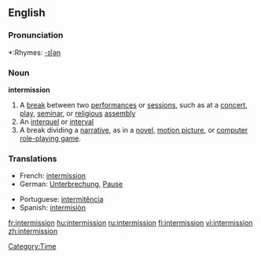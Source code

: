 ==English==

===Pronunciation===
*:Rhymes: [[Rhymes:English:-ɪʃən|-ɪʃən]]

===Noun===
'''intermission'''
#A [[break]] between two [[performance]]s or [[session]]s, such as at a [[concert]], [[play]], [[seminar]], or [[religious]] [[assembly]]
#An [[interquel]] or [[interval]]
#A break dividing a [[narrative]], as in a [[novel]], [[motion picture]], or [[computer]] [[role-playing game]].

===Translations===
{{top}}
*French: [[#French|intermission]]
*German: [[Unterbrechung]], [[Pause]]
{{mid}}
*Portuguese: [[intermitência]] {{f}}
*Spanish: [[intermisión]]
{{bottom}}

[[Category:Time]]

[[fr:intermission]]
[[hu:intermission]]
[[ru:intermission]]
[[fi:intermission]]
[[vi:intermission]]
[[zh:intermission]]